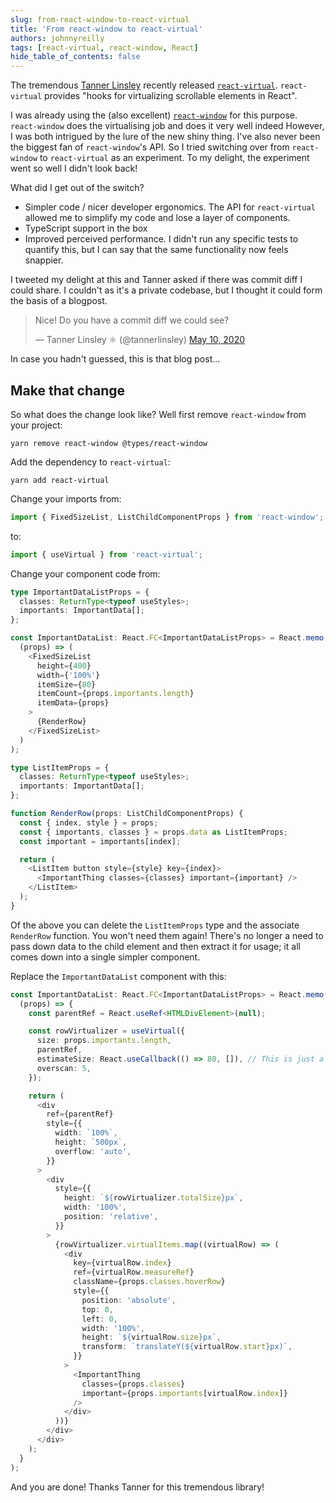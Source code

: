 ```yaml
---
slug: from-react-window-to-react-virtual
title: 'From react-window to react-virtual'
authors: johnnyreilly
tags: [react-virtual, react-window, React]
hide_table_of_contents: false
---
```


The tremendous [Tanner Linsley](https://twitter.com/tannerlinsley) recently released [`react-virtual`](https://github.com/tannerlinsley/react-virtual). `react-virtual` provides "hooks for virtualizing scrollable elements in React".

<!--truncate-->

I was already using the (also excellent) [`react-window`](https://github.com/bvaughn/react-window) for this purpose. `react-window` does the virtualising job and does it very well indeed However, I was both intrigued by the lure of the new shiny thing. I've also never been the biggest fan of `react-window`'s API. So I tried switching over from `react-window` to `react-virtual` as an experiment. To my delight, the experiment went so well I didn't look back!

What did I get out of the switch?

- Simpler code / nicer developer ergonomics. The API for `react-virtual` allowed me to simplify my code and lose a layer of components.
- TypeScript support in the box
- Improved perceived performance. I didn't run any specific tests to quantify this, but I can say that the same functionality now feels snappier.

I tweeted my delight at this and Tanner asked if there was commit diff I could share. I couldn't as it's a private codebase, but I thought it could form the basis of a blogpost.

> Nice! Do you have a commit diff we could see?
>
> — Tanner Linsley ⚛️ (@tannerlinsley) [May 10, 2020](https://twitter.com/tannerlinsley/status/1259503283103608832?ref_src=twsrc%5Etfw)

<script
  async=""
  src="https://platform.twitter.com/widgets.js"
  charSet="utf-8"
></script>

In case you hadn't guessed, this is that blog post...

## Make that change

So what does the change look like? Well first remove `react-window` from your project:

```
yarn remove react-window @types/react-window
```

Add the dependency to `react-virtual`:

```
yarn add react-virtual
```

Change your imports from:

```ts
import { FixedSizeList, ListChildComponentProps } from 'react-window';
```

to:

```ts
import { useVirtual } from 'react-virtual';
```

Change your component code from:

```ts
type ImportantDataListProps = {
  classes: ReturnType<typeof useStyles>;
  importants: ImportantData[];
};

const ImportantDataList: React.FC<ImportantDataListProps> = React.memo(
  (props) => (
    <FixedSizeList
      height={400}
      width={'100%'}
      itemSize={80}
      itemCount={props.importants.length}
      itemData={props}
    >
      {RenderRow}
    </FixedSizeList>
  )
);

type ListItemProps = {
  classes: ReturnType<typeof useStyles>;
  importants: ImportantData[];
};

function RenderRow(props: ListChildComponentProps) {
  const { index, style } = props;
  const { importants, classes } = props.data as ListItemProps;
  const important = importants[index];

  return (
    <ListItem button style={style} key={index}>
      <ImportantThing classes={classes} important={important} />
    </ListItem>
  );
}
```

Of the above you can delete the `ListItemProps` type and the associate `RenderRow` function. You won't need them again! There's no longer a need to pass down data to the child element and then extract it for usage; it all comes down into a single simpler component.

Replace the `ImportantDataList` component with this:

```ts
const ImportantDataList: React.FC<ImportantDataListProps> = React.memo(
  (props) => {
    const parentRef = React.useRef<HTMLDivElement>(null);

    const rowVirtualizer = useVirtual({
      size: props.importants.length,
      parentRef,
      estimateSize: React.useCallback(() => 80, []), // This is just a best guess
      overscan: 5,
    });

    return (
      <div
        ref={parentRef}
        style={{
          width: `100%`,
          height: `500px`,
          overflow: 'auto',
        }}
      >
        <div
          style={{
            height: `${rowVirtualizer.totalSize}px`,
            width: '100%',
            position: 'relative',
          }}
        >
          {rowVirtualizer.virtualItems.map((virtualRow) => (
            <div
              key={virtualRow.index}
              ref={virtualRow.measureRef}
              className={props.classes.hoverRow}
              style={{
                position: 'absolute',
                top: 0,
                left: 0,
                width: '100%',
                height: `${virtualRow.size}px`,
                transform: `translateY(${virtualRow.start}px)`,
              }}
            >
              <ImportantThing
                classes={props.classes}
                important={props.importants[virtualRow.index]}
              />
            </div>
          ))}
        </div>
      </div>
    );
  }
);
```

And you are done! Thanks Tanner for this tremendous library!
